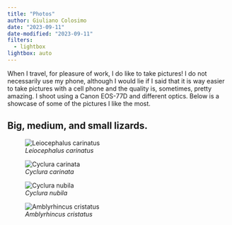 ```yaml
---
title: "Photos"
author: Giuliano Colosimo
date: "2023-09-11"
date-modified: "2023-09-11"
filters:
  - lightbox
lightbox: auto
---
```


When I travel, for pleasure of work, I do like to take pictures! I do not necessarily use my phone, although I would lie if I said that it is way easier to take pictures with a cell phone and the quality is, sometimes, pretty amazing. I shoot using a Canon EOS-77D and different optics. Below is a showcase of some of the pictures I like the most.

## Big, medium, and small lizards.

![*Leiocephalus carinatus*](photos/leiocephalus.jpeg){description="The lion lizard from the Turks and Caicos. _credit:_ Giuliano Colosimo" desc-position="left"}

::: {layout="[[1, 1], [1]]"}
![*Cyclura carinata*](photos/ccarinata.jpeg){group="elsewhere"
description="Something"}

![*Cyclura nubila*](photos/cnubila.jpeg){group="elsewhere"
description="Something"}

![*Amblyrhincus cristatus*](photos/amblyrhincus.jpeg){group="elsewhere"
description="Something"}
:::
